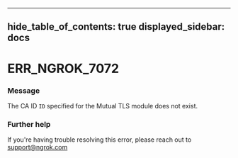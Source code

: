 

---
hide_table_of_contents: true
displayed_sidebar: docs
---


# ERR_NGROK_7072

### Message
The CA ID `ID` specified for the Mutual TLS module does not exist.

<ErrorDetails />



### Further help
If you're having trouble resolving this error, please reach out to [support@ngrok.com](mailto:support@ngrok.com?subject=Help%20with%20ERR_NGROK_7072)

